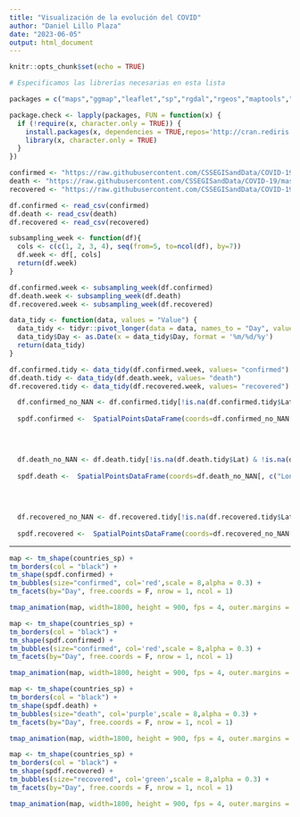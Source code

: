 ```yaml
---
title: "Visualización de la evolución del COVID"
author: "Daniel Lillo Plaza"
date: "2023-06-05"
output: html_document
---
```


```r
knitr::opts_chunk$set(echo = TRUE)
```

```r
# Especificamos las librerías necesarias en esta lista

packages = c("maps","ggmap","leaflet","sp","rgdal","rgeos","maptools","tidyverse","tmap","devtools","formatR","tmaptools","caret",'mapview','cartography','raster','rasterVis', "readr", "gifski", "tidyr",'geospatial')

package.check <- lapply(packages, FUN = function(x) {
  if (!require(x, character.only = TRUE)) {
    install.packages(x, dependencies = TRUE,repos='http://cran.rediris.es')
    library(x, character.only = TRUE)
  }
})
```


```r
confirmed <- "https://raw.githubusercontent.com/CSSEGISandData/COVID-19/master/csse_covid_19_data/csse_covid_19_time_series/time_series_covid19_confirmed_global.csv"
death <- "https://raw.githubusercontent.com/CSSEGISandData/COVID-19/master/csse_covid_19_data/csse_covid_19_time_series/time_series_covid19_deaths_global.csv"
recovered <- "https://raw.githubusercontent.com/CSSEGISandData/COVID-19/master/csse_covid_19_data/csse_covid_19_time_series/time_series_covid19_recovered_global.csv"

df.confirmed <- read_csv(confirmed)
df.death <- read_csv(death)
df.recovered <- read_csv(recovered)
```
```r
subsampling_week <- function(df){
  cols <- c(c(1, 2, 3, 4), seq(from=5, to=ncol(df), by=7))
  df.week <- df[, cols]
  return(df.week)
}

df.confirmed.week <- subsampling_week(df.confirmed)
df.death.week <- subsampling_week(df.death)
df.recovered.week <- subsampling_week(df.recovered)
```

```r
data_tidy <- function(data, values = "Value") {
  data_tidy <- tidyr::pivot_longer(data = data, names_to = "Day", values_to = values, cols = colnames(data)[5:length(data)])
  data_tidy$Day <- as.Date(x = data_tidy$Day, format = '%m/%d/%y')
  return(data_tidy)
}

df.confirmed.tidy <- data_tidy(df.confirmed.week, values= "confirmed") 
df.death.tidy <- data_tidy(df.death.week, values= "death") 
df.recovered.tidy <- data_tidy(df.recovered.week, values= "recovered")

```
```r

  df.confirmed_no_NAN <- df.confirmed.tidy[!is.na(df.confirmed.tidy$Lat) & !is.na(df.confirmed.tidy$Long),]
                                        
  spdf.confirmed <-  SpatialPointsDataFrame(coords=df.confirmed_no_NAN[, c("Long", "Lat")], data=df.confirmed_no_NAN, proj4string = CRS(countries_sp@proj4string@projargs))


  
  
  df.death_no_NAN <- df.death.tidy[!is.na(df.death.tidy$Lat) & !is.na(df.death.tidy$Long),]
                                        
  spdf.death <-  SpatialPointsDataFrame(coords=df.death_no_NAN[, c("Long", "Lat")], data=df.death_no_NAN, proj4string = CRS(countries_sp@proj4string@projargs))

  
  
  
  df.recovered_no_NAN <- df.recovered.tidy[!is.na(df.recovered.tidy$Lat) & !is.na(df.recovered.tidy$Long),]
                                        
  spdf.recovered <-  SpatialPointsDataFrame(coords=df.recovered_no_NAN[, c("Long", "Lat")], data=df.recovered_no_NAN, proj4string = CRS(countries_sp@proj4string@projargs))

```

----------------------------------------------------------------------------------------------------


```r
map <- tm_shape(countries_sp) +
tm_borders(col = "black") +
tm_shape(spdf.confirmed) + 
tm_bubbles(size="confirmed", col='red',scale = 8,alpha = 0.3) +
tm_facets(by="Day", free.coords = F, nrow = 1, ncol = 1)

tmap_animation(map, width=1800, height = 900, fps = 4, outer.margins = 0, filename = 'confirmed.gif')
```
```r
map <- tm_shape(countries_sp) +
tm_borders(col = "black") +
tm_shape(spdf.confirmed) + 
tm_bubbles(size="confirmed", col='red',scale = 8,alpha = 0.3) +
tm_facets(by="Day", free.coords = F, nrow = 1, ncol = 1)

tmap_animation(map, width=1800, height = 900, fps = 4, outer.margins = 0, filename = 'confirmed.gif')
```
```r
map <- tm_shape(countries_sp) +
tm_borders(col = "black") +
tm_shape(spdf.death) + 
tm_bubbles(size="death", col='purple',scale = 8,alpha = 0.3) +
tm_facets(by="Day", free.coords = F, nrow = 1, ncol = 1)

tmap_animation(map, width=1800, height = 900, fps = 4, outer.margins = 0, filename = 'death.gif')
```

```r
map <- tm_shape(countries_sp) +
tm_borders(col = "black") +
tm_shape(spdf.recovered) + 
tm_bubbles(size="recovered", col='green',scale = 8,alpha = 0.3) +
tm_facets(by="Day", free.coords = F, nrow = 1, ncol = 1)

tmap_animation(map, width=1800, height = 900, fps = 4, outer.margins = 0, filename = 'recovered.gif')
```








